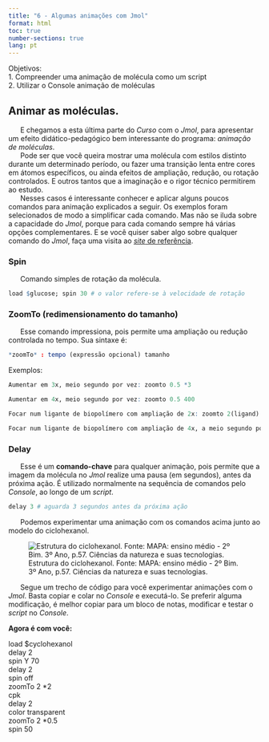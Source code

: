 ```yaml
---
title: "6 - Algumas animações com Jmol"
format: html
toc: true
number-sections: true
lang: pt
---
```


<div class="reminder-objetivos">

Objetivos:\
  1. Compreender uma animação de molécula como um script\
  2. Utilizar o Console animação de moléculas\

</div>


## Animar as moléculas.


|       E chegamos a esta última parte do *Curso* com o *Jmol*, para apresentar um efeito didático-pedagógico bem interessante do programa: *animação de moléculas*.

|       Pode ser que você queira mostrar uma molécula com estilos distinto durante um determinado período, ou fazer uma transição lenta entre cores em átomos específicos, ou ainda efeitos de ampliação, redução, ou rotação controlados. E outros tantos que a imaginação e o rigor técnico permitirem ao estudo.

|       Nesses casos é interessante conhecer e aplicar alguns poucos comandos para animação explicados a seguir. Os exemplos foram selecionados de modo a simplificar cada comando. Mas não se iluda sobre a capacidade do *Jmol*, porque para cada comando sempre há várias opções complementares. E se você quiser saber algo sobre qualquer comando do *Jmol*, faça uma visita ao [*site* de referência](https://chemapps.stolaf.edu/jmol/docs/).


### Spin

|       Comando simples de rotação da molécula.

```r
load $glucose; spin 30 # o valor refere-se à velocidade de rotação
```


### ZoomTo (redimensionamento do tamanho)

|       Esse comando impressiona, pois permite uma ampliação ou redução controlada no tempo. Sua sintaxe é:

```r
*zoomTo* : tempo (expressão opcional) tamanho
```

Exemplos:

```r
Aumentar em 3x, meio segundo por vez: zoomto 0.5 *3 

Aumentar em 4x, meio segundo por vez: zoomto 0.5 400 

Focar num ligante de biopolímero com ampliação de 2x: zoomto 2(ligand) 0

Focar num ligante de biopolímero com ampliação de 4x, a meio segundo por vez: zoomto 0.5(ligand)* 4
```


### Delay

|       Esse é um **comando-chave** para qualquer animação, pois permite que a imagem da molécula no *Jmol* realize uma pausa (em segundos), antes da próxima ação. É utilizado normalmente na sequência de comandos pelo *Console*, ao longo de um *script*.

```r
delay 3 # aguarda 3 segundos antes da próxima ação
```


|       Podemos experimentar uma animação com os comandos acima junto ao modelo do ciclohexanol.


![Estrutura do ciclohexanol. Fonte: MAPA: ensino médio - 2º Bim. 3º Ano, p.57. Ciências da natureza e suas tecnologias.](ciclohexanol_mapa.png)

|       Segue um trecho de código para você experimentar animações com o *Jmol*. Basta copiar e colar no *Console* e executá-lo. Se preferir alguma modificação, é melhor copiar para um bloco de notas, modificar e testar o *script* no *Console*.


<div class="reminder-markdown">

**Agora é com você:**

load $cyclohexanol
\
delay 2
\
spin Y 70
\
delay 2
\
spin off
\
zoomTo 2 \*2
\
cpk 
\
delay 2
\
color transparent 
\
zoomTo 2 \*0.5
\
spin 50 



</div>

